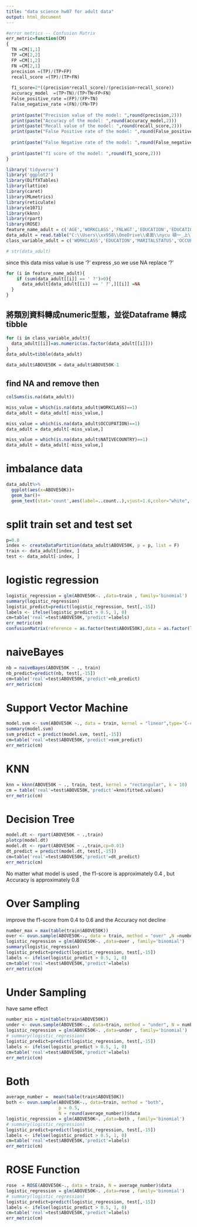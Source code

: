 ---
title: "data science hw07 for adult data"
output: html_document
---

```{r}
#error metrics -- Confusion Matrix
err_metric=function(CM)
{
  TN =CM[1,1]
  TP =CM[2,2]
  FP =CM[1,2]
  FN =CM[2,1]
  precision =(TP)/(TP+FP)
  recall_score =(TP)/(TP+FN)
 
  f1_score=2*((precision*recall_score)/(precision+recall_score))
  accuracy_model  =(TP+TN)/(TP+TN+FP+FN)
  False_positive_rate =(FP)/(FP+TN)
  False_negative_rate =(FN)/(FN+TP)
 
  print(paste("Precision value of the model: ",round(precision,2)))
  print(paste("Accuracy of the model: ",round(accuracy_model,2)))
  print(paste("Recall value of the model: ",round(recall_score,2)))
  print(paste("False Positive rate of the model: ",round(False_positive_rate,2)))
 
  print(paste("False Negative rate of the model: ",round(False_negative_rate,2)))
 
  print(paste("f1 score of the model: ",round(f1_score,2)))
}
```

```{r}
library('tidyverse')
library('ggplot2')
library(DiffXTables)
library(lattice)
library(caret)
library(MLmetrics)
library(reticulate)
library(e1071)
library(kknn)
library(rpart)
library(ROSE)
feature_name_adult = c('AGE','WORKCLASS','FNLWGT','EDUCATION','EDUCATIONNUM','MARITALSTATUS','OCCUPATION','RELATIONSHIP','RACE','SEX','CAPITALGAIN','CAPITALLOSS','HOURSPERWEEK','NATIVECOUNTRY','ABOVE50K')
data_adult = read.table("C:\\Users\\xx958\\OneDrive\\桌面\\nycu 碩一_上\\數據科學\\adult\\adult.data",head=F,sep = ",",col.names=feature_name_adult)
class_variable_adult = c('WORKCLASS','EDUCATION','MARITALSTATUS','OCCUPATION','RELATIONSHIP','RACE','SEX','NATIVECOUNTRY','ABOVE50K')

# str(data_adult)
```

since this data miss value is use '?' express ,so we use NA replace '?'
```{r}
for (i in feature_name_adult){
    if (sum(data_adult[[i]] == ' ?')>0){
      data_adult[data_adult[[i]] == ' ?',][[i]] =NA
  }
}

```

## 將類別資料轉成numeric型態，並從Dataframe 轉成 tibble
```{r}
for (i in class_variable_adult){
  data_adult[[i]]=as.numeric(as.factor(data_adult[[i]]))
}
data_adult=tibble(data_adult)

data_adult$ABOVE50K = data_adult$ABOVE50K-1
```

## find NA and remove then
```{r}
colSums(is.na(data_adult))
```

```{r}
miss_value = which(is.na(data_adult$WORKCLASS)==1)
data_adult = data_adult[-miss_value,]

miss_value = which(is.na(data_adult$OCCUPATION)==1)
data_adult = data_adult[-miss_value,]

miss_value = which(is.na(data_adult$NATIVECOUNTRY)==1)
data_adult = data_adult[-miss_value,]
```

# imbalance data
```{r}
data_adult%>%
  ggplot(aes(x=ABOVE50K))+
  geom_bar()+
  geom_text(stat='count',aes(label=..count..),vjust=1.6,color="white", size=3.5)
```

# split train set and test set
```{r}
p=0.8
index <- createDataPartition(data_adult$ABOVE50K, p = p, list = F)
train <- data_adult[index, ]
test <- data_adult[-index, ]
```

# logistic regression
```{r}
logistic_regression = glm(ABOVE50K~. ,data=train , family='binomial')
summary(logistic_regression)
logistic_predict=predict(logistic_regression, test[,-15])
labels <- ifelse(logistic_predict > 0.5, 1, 0)
cm=table('real'=test$ABOVE50K,'predict'=labels)
err_metric(cm)
confusionMatrix(reference = as.factor(test$ABOVE50K),data = as.factor(labels), mode='everything', positive='1')
```
# naiveBayes
```{r}
nb = naiveBayes(ABOVE50K ~ ., train)
nb_predict=predict(nb, test[,-15])
cm=table('real'=test$ABOVE50K,'predict'=nb_predict)
err_metric(cm)
```
# Support Vector Machine
```{r}
model.svm <- svm(ABOVE50K ~., data = train, kernel = "linear",type='C-classification')
summary(model.svm)
svm_predict = predict(model.svm, test[,-15])
cm=table('real'=test$ABOVE50K,'predict'=svm_predict)
err_metric(cm)
```
# KNN
```{r}
knn = kknn(ABOVE50K ~ ., train, test, kernel = "rectangular", k = 10)
cm = table('real'=test$ABOVE50K,'predict'=knn$fitted.values)
err_metric(cm)
```
# Decision Tree
```{r}
model.dt <- rpart(ABOVE50K ~ .,train)
plotcp(model.dt)
model.dt <- rpart(ABOVE50K ~ .,train,cp=0.01)
dt_predict = predict(model.dt, test[,-15])
cm=table('real'=test$ABOVE50K,'predict'=dt_predict)
err_metric(cm)
```

No matter what model is used , the f1-score is approximately 0.4 , but  Accuracy is approximately 0.8

# Over Sampling
improve the f1-score from 0.4 to 0.6 and the Accuracy not decline
```{r}
number_max = max(table(train$ABOVE50K))
over <- ovun.sample(ABOVE50K~., data = train, method = "over" ,N =number_max*2)$data
logistic_regression = glm(ABOVE50K~. ,data=over , family='binomial')
summary(logistic_regression)
logistic_predict=predict(logistic_regression, test[,-15])
labels <- ifelse(logistic_predict > 0.5, 1, 0)
cm=table('real'=test$ABOVE50K,'predict'=labels)
err_metric(cm)
```

# Under Sampling
have same effect
```{r}
number_min = min(table(train$ABOVE50K))
under <- ovun.sample(ABOVE50K~., data=train, method = "under", N = number_min*2)$data
logistic_regression = glm(ABOVE50K~. ,data=under , family='binomial')
# summary(logistic_regression)
logistic_predict=predict(logistic_regression, test[,-15])
labels <- ifelse(logistic_predict > 0.5, 1, 0)
cm=table('real'=test$ABOVE50K,'predict'=labels)
err_metric(cm)
```
# Both
```{r}
average_number =  mean(table(train$ABOVE50K))
both <- ovun.sample(ABOVE50K~., data=train, method = "both",
                    p = 0.5,
                    N = round(average_number))$data
logistic_regression = glm(ABOVE50K~. ,data=both , family='binomial')
# summary(logistic_regression)
logistic_predict=predict(logistic_regression, test[,-15])
labels <- ifelse(logistic_predict > 0.5, 1, 0)
cm=table('real'=test$ABOVE50K,'predict'=labels)
err_metric(cm)
```
# ROSE Function
```{r}
rose  = ROSE(ABOVE50K~., data = train, N = average_number)$data
logistic_regression = glm(ABOVE50K~. ,data=rose , family='binomial')
# summary(logistic_regression)
logistic_predict=predict(logistic_regression, test[,-15])
labels <- ifelse(logistic_predict > 0.5, 1, 0)
cm=table('real'=test$ABOVE50K,'predict'=labels)
err_metric(cm)
```


